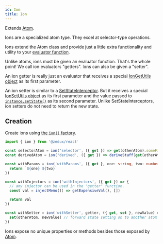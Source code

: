 ```yaml
---
id: Ion
title: Ion
---
```


Extends [Atom](Atom).

Ions are a specialized atom type. They excel at selector-type operations.

Ions extend the Atom class and provide just a little extra functionality and utility to your [evaluator function](../glossary#evaluator).

Unlike atoms, ions must be given an evaluator function. That's the whole point! We call ion evaluators "getters". Ions can also be given a "setter".

An ion getter is really just an evaluator that receives a special [IonGetUtils object](../types/IonGetUtils) as its first parameter.

An ion setter is similar to a [SetStateInterceptor](../types/SetStateInterceptor). But it receives a special [IonSetUtils object](../types/IonSetUtils) as its first parameter and the value passed to [`instance.setState()`](AtomInstance#setstate) as its second parameter. Unlike SetStateInterceptors, ion setters do not need to return the new state.

## Creation

Create ions using [the `ion()` factory](../factories/ion).

```ts
import { ion } from '@zedux/react'

const selectorAtom = ion('selector', ({ get }) => get(otherAtom).someField)
const derivedAtom = ion('derived', ({ get }) => deriveStuff(get(otherAtom)))

const withParams = ion('withParams', ({ get }, one: string, two: number) => {
  return `${one} ${two}`
})

const withInjectors = ion('withInjectors', ({ get }) => {
  // any injector can be used in the "getter" function.
  const val = injectMemo(() => getExpensiveVal(), [])

  return val
})

const withSetter = ion('withSetter', getter, ({ get, set }, newValue) => {
  set(otherAtom, newValue) // forward state setting on to another atom
})
```

Ions expose no unique properties or methods besides those exposed by [Atom](Atom).
